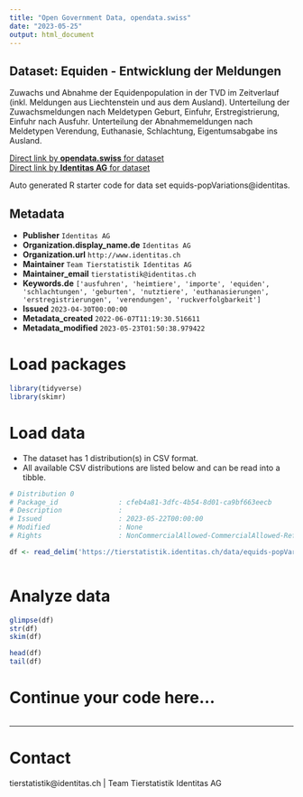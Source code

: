 ```yaml
---
title: "Open Government Data, opendata.swiss"
date: "2023-05-25"
output: html_document
---
```


## Dataset: Equiden - Entwicklung der Meldungen

Zuwachs und Abnahme der Equidenpopulation in der TVD im Zeitverlauf (inkl. Meldungen aus Liechtenstein und aus dem Ausland). Unterteilung der Zuwachsmeldungen nach Meldetypen Geburt, Einfuhr, Erstregistrierung, Einfuhr nach Ausfuhr. Unterteilung der Abnahmemeldungen nach Meldetypen Verendung, Euthanasie, Schlachtung, Eigentumsabgabe ins Ausland. 

[Direct link by **opendata.swiss** for dataset](https://opendata.swiss/de/dataset/equiden-entwicklung-der-meldungen)<br>
[Direct link by **Identitas AG** for dataset](https://tierstatistik.identitas.ch/)

Auto generated R starter code for data set equids-popVariations@identitas.

## Metadata

- **Publisher** `Identitas AG`
- **Organization.display_name.de** `Identitas AG`
- **Organization.url** `http://www.identitas.ch`
- **Maintainer** `Team Tierstatistik Identitas AG`
- **Maintainer_email** `tierstatistik@identitas.ch`
- **Keywords.de** `['ausfuhren', 'heimtiere', 'importe', 'equiden', 'schlachtungen', 'geburten', 'nutztiere', 'euthanasierungen', 'erstregistrierungen', 'verendungen', 'ruckverfolgbarkeit']`
- **Issued** `2023-04-30T00:00:00`
- **Metadata_created** `2022-06-07T11:19:30.516611`
- **Metadata_modified** `2023-05-23T01:50:38.979422`


# Load packages

```r

library(tidyverse)
library(skimr)

```

# Load data

-   The dataset has 1 distribution(s) in CSV format.
-   All available CSV distributions are listed below and can be read into a tibble.

```r

# Distribution 0
# Package_id               : cfeb4a81-3dfc-4b54-8d01-ca9bf663eecb
# Description              : 
# Issued                   : 2023-05-22T00:00:00
# Modified                 : None
# Rights                   : NonCommercialAllowed-CommercialAllowed-ReferenceRequired

df <- read_delim('https://tierstatistik.identitas.ch/data/equids-popVariations.csv')



```

# Analyze data

```r

glimpse(df)
str(df)
skim(df)

head(df)
tail(df)

```

# Continue your code here...

```r

```

------------------------------------------------------------------------

# Contact

tierstatistik@identitas.ch | Team Tierstatistik Identitas AG
